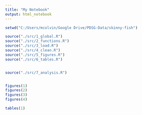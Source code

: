 ```yaml
---
title: "My Notebook"
output: html_notebook
---
```


```r
setwd("C:/Users/mcolvin/Google Drive/PDSG-Data/skinny-fish")

source("./src/1_global.R")
source("./src/2_functions.R")
source("./src/3_load.R")
source("./src/4_clean.R")
source("./src/5_figures.R")
source("./src/6_tables.R")


source("./src/7_analysis.R")


figures(1)
figures(2)
figures(3)
figures(4)

tables(1)
```

